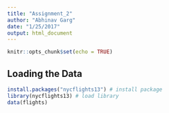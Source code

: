 ```yaml
---
title: "Assignment_2"
author: "Abhinav Garg"
date: "1/25/2017"
output: html_document
---
```


```r
knitr::opts_chunk$set(echo = TRUE)
```

## Loading the Data 
```r
install.packages("nycflights13") # install package
library(nycflights13) # load library 
data(flights)
```


